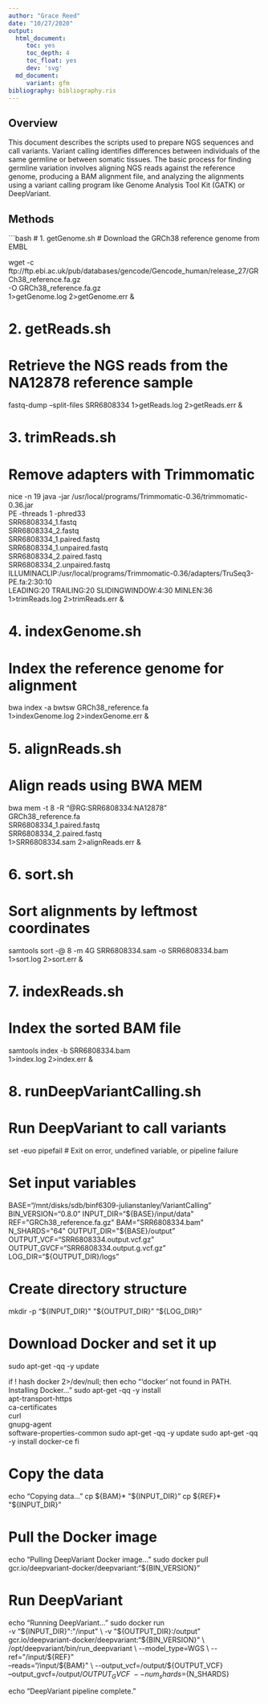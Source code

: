 ```yaml
---
author: "Grace Reed"
date: "10/27/2020"
output: 
  html_document:
     toc: yes
     toc_depth: 4
     toc_float: yes
     dev: 'svg'
  md_document:
     variant: gfm
bibliography: bibliography.ris
---
```


## Overview
This document describes the scripts used to prepare NGS sequences and call variants. Variant calling identifies differences between individuals of the same germline or between somatic tissues. The basic process for finding germline variation involves aligning NGS reads against the reference genome, producing a BAM alignment file, and analyzing the alignments using a variant calling program like Genome Analysis Tool Kit (GATK) or DeepVariant.

## Methods

```bash
# 1. getGenome.sh
# Download the GRCh38 reference genome from EMBL

wget -c ftp://ftp.ebi.ac.uk/pub/databases/gencode/Gencode_human/release_27/GRCh38_reference.fa.gz \
     -O GRCh38_reference.fa.gz \
     1>getGenome.log 2>getGenome.err &

# 2. getReads.sh
# Retrieve the NGS reads from the NA12878 reference sample

fastq-dump --split-files SRR6808334 1>getReads.log 2>getReads.err &

# 3. trimReads.sh
# Remove adapters with Trimmomatic

nice -n 19 java -jar /usr/local/programs/Trimmomatic-0.36/trimmomatic-0.36.jar \
    PE -threads 1 -phred33 \
    SRR6808334_1.fastq \
    SRR6808334_2.fastq \
    SRR6808334_1.paired.fastq \
    SRR6808334_1.unpaired.fastq \
    SRR6808334_2.paired.fastq \
    SRR6808334_2.unpaired.fastq \
    ILLUMINACLIP:/usr/local/programs/Trimmomatic-0.36/adapters/TruSeq3-PE.fa:2:30:10 \
    LEADING:20 TRAILING:20 SLIDINGWINDOW:4:30 MINLEN:36 \
    1>trimReads.log 2>trimReads.err &

# 4. indexGenome.sh
# Index the reference genome for alignment

bwa index -a bwtsw GRCh38_reference.fa \
    1>indexGenome.log 2>indexGenome.err &

# 5. alignReads.sh
# Align reads using BWA MEM

bwa mem -t 8 -R "@RG\tID:SRR6808334\tSM:NA12878" \
    GRCh38_reference.fa \
    SRR6808334_1.paired.fastq \
    SRR6808334_2.paired.fastq \
    1>SRR6808334.sam 2>alignReads.err &

# 6. sort.sh
# Sort alignments by leftmost coordinates

samtools sort -@ 8 -m 4G SRR6808334.sam -o SRR6808334.bam \
    1>sort.log 2>sort.err &

# 7. indexReads.sh
# Index the sorted BAM file

samtools index -b SRR6808334.bam \
    1>index.log 2>index.err &

# 8. runDeepVariantCalling.sh
# Run DeepVariant to call variants

set -euo pipefail  # Exit on error, undefined variable, or pipeline failure

# Set input variables
BASE="/mnt/disks/sdb/binf6309-julianstanley/VariantCalling"
BIN_VERSION="0.8.0"
INPUT_DIR="${BASE}/input/data"
REF="GRCh38_reference.fa.gz"
BAM="SRR6808334.bam"
N_SHARDS="64"
OUTPUT_DIR="${BASE}/output"
OUTPUT_VCF="SRR6808334.output.vcf.gz"
OUTPUT_GVCF="SRR6808334.output.g.vcf.gz"
LOG_DIR="${OUTPUT_DIR}/logs"

# Create directory structure
mkdir -p "${INPUT_DIR}" "${OUTPUT_DIR}" "${LOG_DIR}"

# Download Docker and set it up
sudo apt-get -qq -y update

if ! hash docker 2>/dev/null; then
    echo "'docker' not found in PATH. Installing Docker..."
    sudo apt-get -qq -y install \
        apt-transport-https \
        ca-certificates \
        curl \
        gnupg-agent \
        software-properties-common
    sudo apt-get -qq -y update
    sudo apt-get -qq -y install docker-ce
fi

# Copy the data
echo "Copying data..."
cp ${BAM}* "${INPUT_DIR}"
cp ${REF}* "${INPUT_DIR}"

# Pull the Docker image
echo "Pulling DeepVariant Docker image..."
sudo docker pull gcr.io/deepvariant-docker/deepvariant:"${BIN_VERSION}"

# Run DeepVariant
echo "Running DeepVariant..."
sudo docker run \
    -v "${INPUT_DIR}":"/input" \
    -v "${OUTPUT_DIR}:/output" \
    gcr.io/deepvariant-docker/deepvariant:"${BIN_VERSION}" \
    /opt/deepvariant/bin/run_deepvariant \
    --model_type=WGS \
    --ref="/input/${REF}" \
    --reads="/input/${BAM}" \
    --output_vcf=/output/${OUTPUT_VCF} \
    --output_gvcf=/output/${OUTPUT_GVCF} \
    --num_shards=${N_SHARDS}

echo "DeepVariant pipeline complete."
